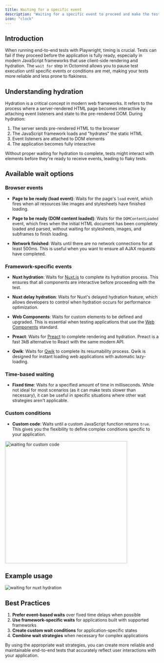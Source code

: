 ```yaml
---
title: Waiting for a specific event
description: "Waiting for a specific event to proceed and make the test more stable"
icon: "clock"
---
```


## Introduction

When running end-to-end tests with Playwright, timing is crucial. Tests can fail if they proceed before the application is fully ready, especially in modern JavaScript frameworks that use client-side rendering and hydration. The `wait for` step in Octomind allows you to pause test execution until specific events or conditions are met, making your tests more reliable and less prone to flakiness.

## Understanding hydration

Hydration is a critical concept in modern web frameworks. It refers to the process where a server-rendered HTML page becomes interactive by attaching event listeners and state to the pre-rendered DOM. During hydration:

1. The server sends pre-rendered HTML to the browser
2. The JavaScript framework loads and "hydrates" the static HTML
3. Event listeners are attached to DOM elements
4. The application becomes fully interactive

Without proper waiting for hydration to complete, tests might interact with elements before they're ready to receive events, leading to flaky tests.

## Available wait options

### Browser events

- **Page to be ready (load event)**: Waits for the page's `load` event, which fires when all resources like images and stylesheets have finished loading.

- **Page to be ready (DOM content loaded)**: Waits for the `DOMContentLoaded` event, which fires when the initial HTML document has been completely loaded and parsed, without waiting for stylesheets, images, and subframes to finish loading.

- **Network finished**: Waits until there are no network connections for at least 500ms. This is useful when you want to ensure all AJAX requests have completed.

### Framework-specific events

- **Nuxt hydration**: Waits for [Nuxt.js](https://nuxtjs.org/) to complete its hydration process. This ensures that all components are interactive before proceeding with the test.

- **Nuxt delay hydration**: Waits for Nuxt's delayed hydration feature, which allows developers to control when hydration occurs for performance optimization.

- **Web Components**: Waits for custom elements to be defined and upgraded. This is essential when testing applications that use the [Web Components](https://developer.mozilla.org/en-US/docs/Web/Web_Components) standard.

- **Preact**: Waits for [Preact](https://preactjs.com/) to complete rendering and hydration. Preact is a fast 3kB alternative to React with the same modern API.

- **Qwik**: Waits for [Qwik](https://qwik.builder.io/) to complete its resumability process. Qwik is designed for instant loading web applications with automatic lazy-loading.

### Time-based waiting

- **Fixed time**: Waits for a specified amount of time in milliseconds. While not ideal for most scenarios (as it can make tests slower than necessary), it can be useful in specific situations where other wait strategies aren't applicable.

### Custom conditions

- **Custom code**: Waits until a custom JavaScript function returns `true`. This gives you the flexibility to define complex conditions specific to your application.

<Frame caption="waiting for custom code">
  <img width="400px" src="/images/advanced/waiting-custom-code.png" alt="waiting for custom code" />
</Frame>


## Example usage

<Frame caption="waiting for nuxt hydration">
  <img src="/images/advanced/waiting.png" alt="waiting for nuxt hydration" />
</Frame>

## Best Practices

1. **Prefer event-based waits** over fixed time delays when possible
2. **Use framework-specific waits** for applications built with supported frameworks
3. **Create custom wait conditions** for application-specific states
4. **Combine wait strategies** when necessary for complex applications

By using the appropriate wait strategies, you can create more reliable and maintainable end-to-end tests that accurately reflect user interactions with your application.
